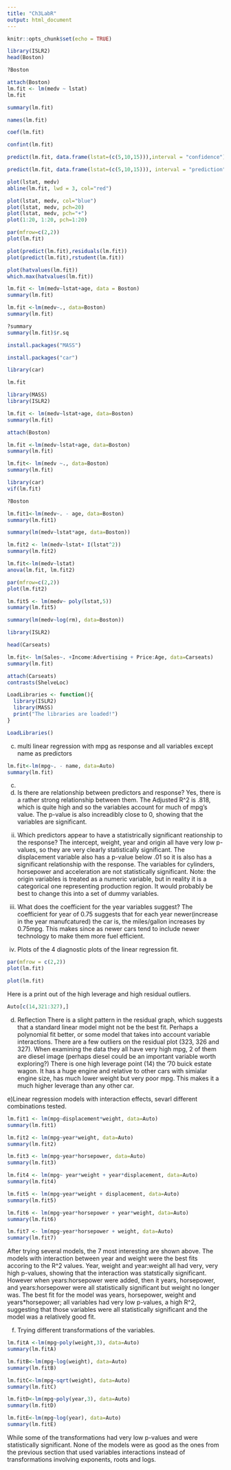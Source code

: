 ---
title: "Ch3LabR"
output: html_document
---

```{r setup, include=FALSE}
knitr::opts_chunk$set(echo = TRUE)
```


```{r}
library(ISLR2)
head(Boston)

```

```{r}
?Boston
```

```{r}
attach(Boston)
lm.fit <- lm(medv ~ lstat)
lm.fit
```

```{r}
summary(lm.fit)
```

```{r}
names(lm.fit)
```

```{r}
coef(lm.fit)
```
```{r}
confint(lm.fit)
```
```{r}
predict(lm.fit, data.frame(lstat=(c(5,10,15))),interval = "confidence")
```
```{r}
predict(lm.fit, data.frame(lstat=(c(5,10,15))), interval = "prediction")
```
```{r}
plot(lstat, medv)
abline(lm.fit, lwd = 3, col="red")

```

```{r}

plot(lstat, medv, col="blue")
plot(lstat, medv, pch=20)
plot(lstat, medv, pch="+")
plot(1:20, 1:20, pch=1:20)

```
```{r}
par(mfrow=c(2,2))
plot(lm.fit)
```

```{r}
plot(predict(lm.fit),residuals(lm.fit))
plot(predict(lm.fit),rstudent(lm.fit))
```

```{r}
plot(hatvalues(lm.fit))
which.max(hatvalues(lm.fit))
```

```{r}
lm.fit <- lm(medv~lstat+age, data = Boston)
summary(lm.fit)
```

```{r}
lm.fit <-lm(medv~., data=Boston)
summary(lm.fit)
```
```{r}
?summary
summary(lm.fit)$r.sq
```
```{r}
install.packages("MASS")


```


```{r}
install.packages("car")
```


```{r}
library(car)
```
```{r}
lm.fit
```
```{r}
library(MASS)
library(ISLR2)

```

```{r}
lm.fit <- lm(medv~lstat+age, data=Boston)
summary(lm.fit)
```
```{r}
attach(Boston)
```

```{r}
lm.fit <-lm(medv~lstat+age, data=Boston)
summary(lm.fit)
```

```{r}
lm.fit<- lm(medv ~., data=Boston)
summary(lm.fit)
```
```{r}
library(car)
vif(lm.fit)
```

```{r}
?Boston
```
```{r}
lm.fit1<-lm(medv~. - age, data=Boston)
summary(lm.fit1)
```

```{r}
summary(lm(medv~lstat*age, data=Boston))
```

```{r}
lm.fit2 <- lm(medv~lstat+ I(lstat^2))
summary(lm.fit2)
```
```{r}
lm.fit<-lm(medv~lstat)
anova(lm.fit, lm.fit2)
```


```{r}
par(mfrow=c(2,2))
plot(lm.fit2)
```
```{r}
lm.fit5 <- lm(medv~ poly(lstat,5))
summary(lm.fit5)
```
```{r}
summary(lm(medv~log(rm), data=Boston))
```
```{r}
library(ISLR2)
```
```{r}
head(Carseats)
```
```{r}
lm.fit<- lm(Sales~. +Income:Advertising + Price:Age, data=Carseats)
summary(lm.fit)
```
```{r}
attach(Carseats)
contrasts(ShelveLoc)
```
```{r}
LoadLibraries <- function(){
  library(ISLR2)
  library(MASS)
  print("The libraries are loaded!")
}
```
```{r}
LoadLibraries()
```
c) multi linear regression with mpg as response and all variables except name as predictors
```{r}
lm.fit<-lm(mpg~. - name, data=Auto)
summary(lm.fit)
```

c)
i) Is there are relationship between predictors and response?
Yes, there is a rather strong relationship between them.  The Adjusted R^2 is .818, which is quite high and so the variables account for much of mpg's value.  The p-value is also increadibly close to 0, showing that the variables are significant.

ii) Which predictors appear to have a statistrically significant reationship to the response?
The intercept, weight, year and origin all have very low p-values, so they are very clearly statistically significant.  The displacement variable also has a p-value below .01 so it is also has a significant relationship with the response.  The variables for cylinders, horsepower and acceleration are not statistically significant.
Note: the origin variables is treated as a numeric variable, but in reality it is a categorical one representing production region.  It would probably be best to change this into a set of dummy variables.

iii) What does the coefficient for the year variables suggest?
The coefficient for year of 0.75 suggests that for each year newer(increase in the year manufcatured) the car is, the miles/gallon increases by 0.75mpg.  This makes since as newer cars tend to include newer technology to make them more fuel efficient.  


d) Plots of the 4 diagnostic plots of the linear regression fit.
```{r}
par(mfrow = c(2,2))
plot(lm.fit)
```

```{r}
plot(lm.fit)
```
Here is a print out of the high leverage and high residual outliers. 
```{r}
Auto[c(14,321:327),]
```
d) Reflection
There is a slight pattern in the residual graph, which suggests that a standard linear model might not be the best fit.  Perhaps a polynomial fit better, or some model that takes into account variable interactions.
There are a few outliers on the residual plot (323, 326 and 327).  When examining the data they all have very high mpg, 2 of them are diesel image (perhaps diesel could be an important variable worth exploring?)
There is one high leverage point (14) the '70 buick estate wagon.  It has a huge engine and relative to other cars with simialar engine size, has much lower weight but very poor mpg.  This makes it a much higher leverage than any other car.

e)Linear regression models with interaction effects, sevarl different combinations tested. 
```{r}
lm.fit1 <- lm(mpg~displacement*weight, data=Auto)
summary(lm.fit1)
```
```{r}
lm.fit2 <- lm(mpg~year*weight, data=Auto)
summary(lm.fit2)
```
```{r}
lm.fit3 <- lm(mpg~year*horsepower, data=Auto)
summary(lm.fit3)
```

```{r}
lm.fit4 <- lm(mpg~ year*weight + year*displacement, data=Auto)
summary(lm.fit4)
```
```{r}
lm.fit5 <- lm(mpg~year*weight + displacement, data=Auto)
summary(lm.fit5)
```
```{r}
lm.fit6 <- lm(mpg~year*horsepower + year*weight, data=Auto)
summary(lm.fit6)
```
```{r}
lm.fit7 <- lm(mpg~year*horsepower + weight, data=Auto)
summary(lm.fit7)
```


After trying several models, the 7 most interesting are shown above.
The models with interaction between year and weight were the best fits accoring to the R^2 values.  Year, weight and year:weight all had very, very high p-values, showing that the interaction was statstically significant.  However when years:horsepower were added, then it years, horsepower, and years:horsepower were all statistically significant but weight no longer was.  The best fit for the model was years, horsepower, weight and years*horsepower; all variables had very low p-values, a high R^2, suggesting that those variables were all statistically significant and the model was a relatively good fit.

f) Trying different transformations of the variables.
```{r}
lm.fitA <-lm(mpg~poly(weight,3), data=Auto)
summary(lm.fitA)
```
```{r}
lm.fitB<-lm(mpg~log(weight), data=Auto)
summary(lm.fitB)
```
```{r}
lm.fitC<-lm(mpg~sqrt(weight), data=Auto)
summary(lm.fitC)
```

```{r}
lm.fitD<-lm(mpg~poly(year,3), data=Auto)
summary(lm.fitD)
```
```{r}
lm.fitE<-lm(mpg~log(year), data=Auto)
summary(lm.fitE)

```

While some of the transformations had very low p-values and were statistically significant.  None of the models were as good as the ones from the previous section that used variables interactions instead of transformations involving exponents, roots and logs. 





